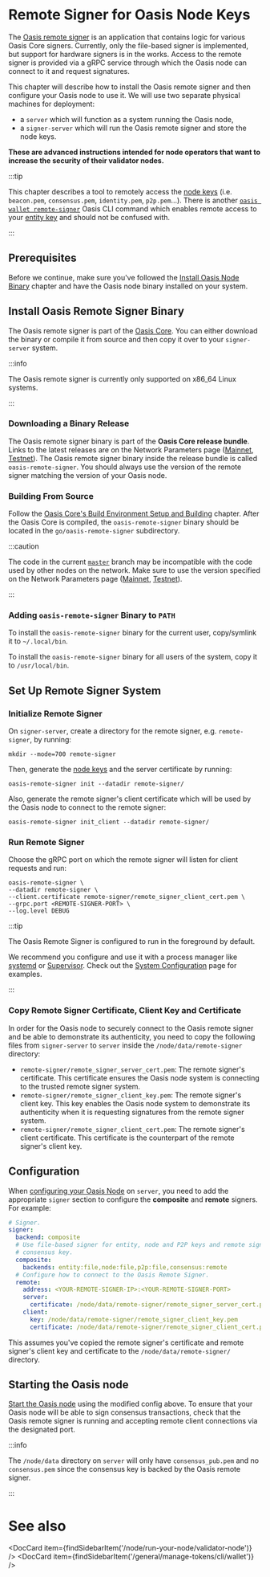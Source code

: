 
# Remote Signer for Oasis Node Keys

The [Oasis remote signer][oasis-core-remote-signer] is an application that
contains logic for various Oasis Core signers. Currently, only the file-based
signer is implemented, but support for hardware signers is in the works. Access
to the remote signer is provided via a gRPC service through which the Oasis node
can connect to it and request signatures.

This chapter will describe how to install the Oasis remote signer and then
configure your Oasis node to use it. We will use two separate physical machines
for deployment:

- a `server` which will function as a system running the Oasis node,
- a `signer-server` which will run the Oasis remote signer and store the node
  keys.

**These are advanced instructions intended for node operators that want to
increase the security of their validator nodes.**

:::tip

This chapter describes a tool to remotely access the [node keys] (i.e.
`beacon.pem`, `consensus.pem`, `identity.pem`, `p2p.pem`...). There is another
[`oasis wallet remote-signer`] Oasis CLI command which enables remote access to
your [entity key] and should not be confused with.

:::

[oasis-core-remote-signer]: https://github.com/oasisprotocol/oasis-core/tree/master/go/oasis-remote-signer
[node keys]: ../validator-node.mdx#node-keys
[entity key]: ../validator-node.mdx#initialize-entity
[validator-node]: ../validator-node.mdx
[discord]: ../../../get-involved/README.md
[`oasis wallet remote-signer`]: ../../../general/manage-tokens/cli/wallet.md#remote-signer

## Prerequisites

Before we continue, make sure you've followed the [Install Oasis Node Binary]
chapter and have the Oasis node binary installed on your system.

[Install Oasis Node Binary]: ../prerequisites/oasis-node.md

## Install Oasis Remote Signer Binary

The Oasis remote signer is part of the [Oasis Core][oasis-core-remote-signer].
You can either download the binary or compile it from source and then copy it
over to your `signer-server` system.

:::info

The Oasis remote signer is currently only supported on x86_64 Linux systems.

:::

### Downloading a Binary Release

The Oasis remote signer binary is part of the **Oasis Core release bundle**.
Links to the latest releases are on the Network Parameters page ([Mainnet],
[Testnet]). The Oasis remote signer binary inside the release bundle is called
`oasis-remote-signer`. You should always use the version of the remote signer
matching the version of your Oasis node.

[Mainnet]: ../../mainnet/README.md
[Testnet]: ../../testnet/README.md

### Building From Source

Follow the [Oasis Core's Build Environment Setup and Building][oasis-core-build]
chapter. After the Oasis Core is compiled, the `oasis-remote-signer` binary
should be located in the `go/oasis-remote-signer` subdirectory.

:::caution

The code in the current [`master`] branch may be incompatible with the code used
by other nodes on the network. Make sure to use the version specified on the
Network Parameters page ([Mainnet], [Testnet]).

:::

[oasis-core-build]: ../../../core/development-setup/build-environment-setup-and-building
[`master`]: https://github.com/oasisprotocol/oasis-core/tree/master/

### Adding `oasis-remote-signer` Binary to `PATH`

To install the `oasis-remote-signer` binary for the current user, copy/symlink
it to `~/.local/bin`.

To install the `oasis-remote-signer` binary for all users of the system, copy
it to `/usr/local/bin`.

## Set Up Remote Signer System

### Initialize Remote Signer

On `signer-server`, create a directory for the remote signer, e.g.
`remote-signer`, by running:

```
mkdir --mode=700 remote-signer
```

Then, generate the [node keys] and the server certificate by running:

```
oasis-remote-signer init --datadir remote-signer/
```

Also, generate the remote signer's client certificate which will be used by
the Oasis node to connect to the remote signer:

```
oasis-remote-signer init_client --datadir remote-signer/
```

### Run Remote Signer

Choose the gRPC port on which the remote signer will listen for client requests
and run:

```
oasis-remote-signer \
--datadir remote-signer \
--client.certificate remote-signer/remote_signer_client_cert.pem \
--grpc.port <REMOTE-SIGNER-PORT> \
--log.level DEBUG
```

:::tip

The Oasis Remote Signer is configured to run in the foreground by default.

We recommend you configure and use it with a process manager like [systemd] or
[Supervisor].  Check out the [System Configuration] page for examples.

:::

[systemd]: https://github.com/systemd/systemd
[Supervisor]: http://supervisord.org
[System Configuration]: ../prerequisites/system-configuration.mdx#change-to-non-root

### Copy Remote Signer Certificate, Client Key and Certificate

In order for the Oasis node to securely connect to the Oasis remote signer and
be able to demonstrate its authenticity, you need to copy the following files
from `signer-server` to `server` inside the `/node/data/remote-signer`
directory:

* `remote-signer/remote_signer_server_cert.pem`: The remote signer's
  certificate. This certificate ensures the Oasis node system is connecting to
  the trusted remote signer system.
* `remote-signer/remote_signer_client_key.pem`: The remote signer's client key.
  This key enables the Oasis node system to demonstrate its authenticity when it
  is requesting signatures from the remote signer system.
* `remote-signer/remote_signer_client_cert.pem`: The remote signer's client
  certificate. This certificate is the counterpart of the remote signer's client
  key.

## Configuration

When [configuring your Oasis Node](../validator-node.mdx#configuration)
on `server`, you need to add the appropriate `signer` section to configure the
**composite** and **remote** signers. For example:

```yaml
# Signer.
signer:
  backend: composite
  # Use file-based signer for entity, node and P2P keys and remote signer for the
  # consensus key.
  composite:
    backends: entity:file,node:file,p2p:file,consensus:remote
  # Configure how to connect to the Oasis Remote Signer.
  remote:
    address: <YOUR-REMOTE-SIGNER-IP>:<YOUR-REMOTE-SIGNER-PORT>
    server:
      certificate: /node/data/remote-signer/remote_signer_server_cert.pem
    client:
      key: /node/data/remote-signer/remote_signer_client_key.pem
      certificate: /node/data/remote-signer/remote_signer_client_cert.pem
```

This assumes you've copied the remote signer's certificate and remote signer's
client key and certificate to the `/node/data/remote-signer/` directory.

## Starting the Oasis node

[Start the Oasis node] using the modified config above. To ensure that your
Oasis node will be able to sign consensus transactions, check that the Oasis
remote signer is running and accepting remote client connections via the
designated port.

:::info

The `/node/data` directory on `server` will only have `consensus_pub.pem` and no
`consensus.pem` since the consensus key is backed by the Oasis remote signer.

:::

[Start the Oasis node]: ../validator-node.mdx#starting-the-oasis-node

# See also

<DocCard item={findSidebarItem('/node/run-your-node/validator-node')} />
<DocCard item={findSidebarItem('/general/manage-tokens/cli/wallet')} />
